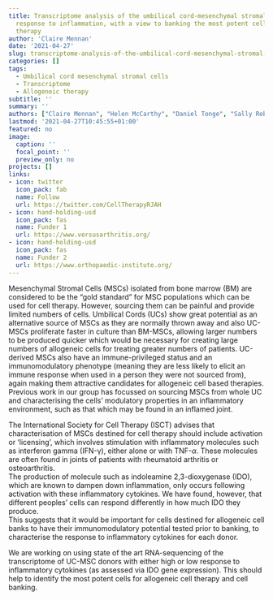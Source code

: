 ```yaml
---
title: Transcriptome analysis of the umbilical cord-mesenchymal stromal cells' therapeutic
  response to inflammation, with a view to banking the most potent cells for allogeneic
  therapy
author: 'Claire Mennan'
date: '2021-04-27'
slug: transcriptome-analysis-of-the-umbilical-cord-mesenchymal-stromal-cells-therapeutic-response-to-inflammation-with-a-view-to-banking-the-most-potent-cells-for-allogeneic-therapy
categories: []
tags:
  - Umbilical cord mesenchymal stromal cells
  - Transcriptome
  - Allogeneic therapy
subtitle: ''
summary: ''
authors: ["Claire Mennan", "Helen McCarthy", "Daniel Tonge", "Sally Roberts"]
lastmod: '2021-04-27T10:45:55+01:00'
featured: no
image:
  caption: ''
  focal_point: ''
  preview_only: no
projects: []
links:
- icon: twitter
  icon_pack: fab
  name: Follow
  url: https://twitter.com/CellTherapyRJAH
- icon: hand-holding-usd
  icon_pack: fas
  name: Funder 1
  url: https://www.versusarthritis.org/
- icon: hand-holding-usd
  icon_pack: fas
  name: Funder 2
  url: https://www.orthopaedic-institute.org/
---
```


Mesenchymal Stromal Cells (MSCs) isolated from bone marrow (BM) are considered to be the "gold standard" for MSC populations which can be used for cell therapy. 
However, sourcing them can be painful and provide limited numbers of cells. Umbilical Cords (UCs) show great potential as an alternative source of MSCs as they are normally thrown away and also UC-MSCs proliferate faster in culture than BM-MSCs, allowing larger numbers to be produced quicker which would be necessary for creating large numbers of allogeneic cells for treating greater numbers of patients.
UC-derived MSCs also have an immune-privileged status and an immunomodulatory phenotype (meaning they are less likely to elicit an immune response when used in a person they were not sourced from), again making them attractive candidates for allogeneic cell based therapies.
Previous work in our group has focussed on sourcing MSCs from whole UC and characterising the cells’ modulatory properties in an inflammatory environment, such as that which may be found in an inflamed joint.  

The International Society for Cell Therapy (ISCT) advises that characterisation of MSCs destined for cell therapy should include activation or 'licensing', which involves stimulation with inflammatory molecules such as interferon gamma (IFN-γ), either alone or with TNF-$\alpha$.
These molecules are often found in joints of patients with rheumatoid arthritis or osteoarthritis.  
The production of molecule such as indoleamine 2,3-dioxygenase (IDO), which are known to dampen down inflammation, only occurs following activation with these inflammatory cytokines.  We have found, however, that different peoples’ cells can respond differently in how much IDO they produce.  
This suggests that it would be important for cells destined for allogeneic cell banks to have their immunomodulatory potential tested prior to banking, to characterise the response to inflammatory cytokines for each donor.  

We are working on using state of the art RNA-sequencing of the transcriptome of UC-MSC donors with either high or low response to inflammatory cytokines (as assessed via IDO gene expression). This should help to identify the most potent cells for allogeneic cell therapy and cell banking.  
